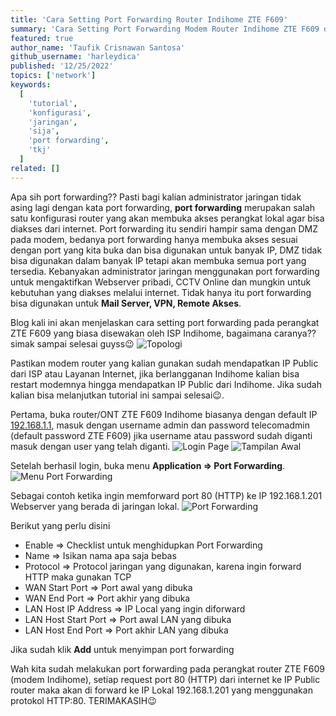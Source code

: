 ```yaml
---
title: 'Cara Setting Port Forwarding Router Indihome ZTE F609'
summary: 'Cara Setting Port Forwarding Modem Router Indihome ZTE F609 dengan IP Public Dynamic, bagaimana caranya? simak tutorial ini sampai selesai😉 '
featured: true
author_name: 'Taufik Crisnawan Santosa'
github_username: 'harleydica'
published: '12/25/2022'
topics: ['network']
keywords:
  [
    'tutorial',
    'konfigurasi',
    'jaringan',
    'sija',
    'port forwarding',
    'tkj'
  ]
related: []
---
```


Apa sih port forwarding?? Pasti bagi kalian administrator jaringan tidak asing lagi dengan kata port forwarding, **port forwarding** merupakan salah satu konfigurasi router yang akan membuka akses perangkat lokal agar bisa diakses dari internet. Port forwarding itu sendiri hampir sama dengan DMZ pada modem, bedanya port forwarding hanya membuka akses sesuai dengan port yang kita buka dan bisa digunakan untuk banyak IP, DMZ tidak bisa digunakan dalam banyak IP tetapi akan membuka semua port yang tersedia. Kebanyakan administrator jaringan menggunakan port forwarding untuk mengaktifkan Webserver pribadi, CCTV Online dan mungkin untuk kebutuhan yang diakses melalui internet. Tidak hanya itu port forwarding bisa digunakan untuk **Mail Server, VPN, Remote Akses**.

Blog kali ini akan menjelaskan cara setting port forwarding pada perangkat ZTE F609 yang biasa disewakan oleh ISP Indihome, bagaimana caranya?? simak sampai selesai guyss😉
![Topologi](https://ik.imagekit.io/taufik/port-forwarding/topologi.png 'Topologi')

Pastikan modem router yang kalian gunakan sudah mendapatkan IP Public dari ISP atau Layanan Internet, jika berlangganan Indihome kalian bisa restart modemnya hingga mendapatkan IP Public dari Indihome. Jika sudah kalian bisa melanjutkan tutorial ini sampai selesai😉.

Pertama, buka router/ONT ZTE F609 Indihome biasanya dengan default IP [192.168.1.1](http://192.168.1.1), masuk dengan username admin dan password telecomadmin (default password ZTE F609) jika username atau password sudah diganti masuk dengan user yang telah diganti. 
![Login Page](https://ik.imagekit.io/taufik/port-forwarding/login-page.png 'Login Page')
![Tampilan Awal](https://ik.imagekit.io/taufik/port-forwarding/page.png 'Tampilan Awal')

Setelah berhasil login, buka menu **Application => Port Forwarding**.
![Menu Port Forwarding](https://ik.imagekit.io/taufik/port-forwarding/menu-port-forwarding.png 'Menu Port Forwarding')

Sebagai contoh ketika ingin memforward port 80 (HTTP) ke IP 192.168.1.201 Webserver yang berada di jaringan lokal.
![Port Forwarding](https://ik.imagekit.io/taufik/port-forwarding/port-forwarding.png 'Port Forwarding')

Berikut yang perlu disini
* Enable => Checklist untuk menghidupkan Port Forwarding
* Name => Isikan nama apa saja bebas
* Protocol => Protocol jaringan yang digunakan, karena ingin forward HTTP maka gunakan TCP 
* WAN Start Port => Port awal yang dibuka
* WAN End Port => Port akhir yang dibuka
* LAN Host IP Address => IP Local yang ingin diforward
* LAN Host Start Port => Port awal LAN yang dibuka
* LAN Host End Port => Port akhir LAN yang dibuka

Jika sudah klik **Add** untuk menyimpan port forwarding

Wah kita sudah melakukan port forwarding pada perangkat router ZTE F609 (modem Indihome), setiap request port 80 (HTTP) dari internet ke IP Public router maka akan di forward ke IP Lokal 192.168.1.201 yang menggunakan protokol HTTP:80. TERIMAKASIH😉

